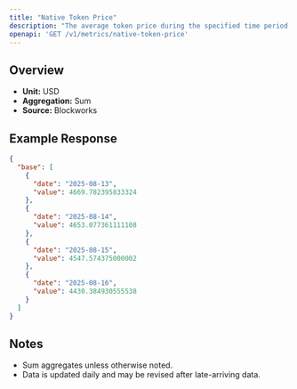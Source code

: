 ```yaml
---
title: "Native Token Price"
description: "The average token price during the specified time period for the native asset of that chain."
openapi: 'GET /v1/metrics/native-token-price'
---
```


## Overview

- **Unit:** USD
- **Aggregation:** Sum
- **Source:** Blockworks

## Example Response

```json
{
  "base": [
    {
      "date": "2025-08-13",
      "value": 4669.782395833324
    },
    {
      "date": "2025-08-14",
      "value": 4653.077361111108
    },
    {
      "date": "2025-08-15",
      "value": 4547.574375000002
    },
    {
      "date": "2025-08-16",
      "value": 4430.384930555538
    }
  ]
}
```

## Notes
- Sum aggregates unless otherwise noted.
- Data is updated daily and may be revised after late-arriving data.
